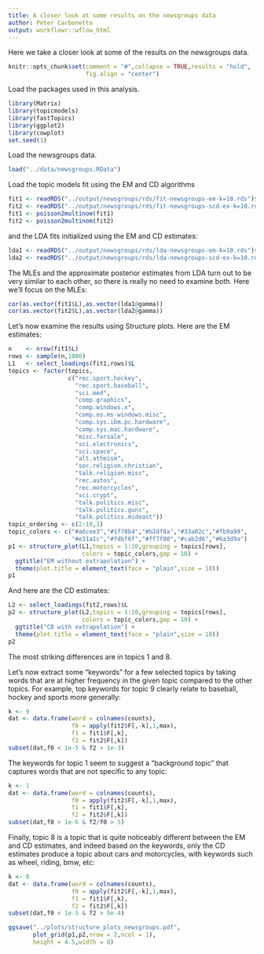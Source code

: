 ```yaml
---
title: A closer look at some results on the newsgroups data
author: Peter Carbonetto
output: workflowr::wflow_html
---
```


Here we take a closer look at some of the results on the newsgroups data.

```r
knitr::opts_chunk$set(comment = "#",collapse = TRUE,results = "hold",
                      fig.align = "center")
```

Load the packages used in this analysis.

```r
library(Matrix)
library(topicmodels)
library(fastTopics)
library(ggplot2)
library(cowplot)
set.seed(1)
```

Load the newsgroups data.

```r
load("../data/newsgroups.RData")
```

Load the topic models fit using the EM and CD algorithms

```r
fit1 <- readRDS("../output/newsgroups/rds/fit-newsgroups-em-k=10.rds")$fit
fit2 <- readRDS("../output/newsgroups/rds/fit-newsgroups-scd-ex-k=10.rds")$fit
fit1 <- poisson2multinom(fit1)
fit2 <- poisson2multinom(fit2)
```

and the LDA fits initialized using the EM and CD estimates:

```r
lda1 <- readRDS("../output/newsgroups/rds/lda-newsgroups-em-k=10.rds")$lda
lda2 <- readRDS("../output/newsgroups/rds/lda-newsgroups-scd-ex-k=10.rds")$lda
```

The MLEs and the approximate posterior estimates from LDA turn out to
be very similar to each other, so there is really no need to examine
both. Here we'll focus on the MLEs:

```r
cor(as.vector(fit1$L),as.vector(lda1@gamma))
cor(as.vector(fit2$L),as.vector(lda2@gamma))
```

Let's now examine the results using Structure plots. Here are the EM
estimates:

```r
n    <- nrow(fit1$L)
rows <- sample(n,1000)
L1   <- select_loadings(fit1,rows)$L
topics <- factor(topics,
                 c("rec.sport.hockey",
                   "rec.sport.baseball",
                   "sci.med",
                   "comp.graphics",
                   "comp.windows.x",
                   "comp.os.ms-windows.misc",
                   "comp.sys.ibm.pc.hardware",
                   "comp.sys.mac.hardware",
                   "misc.forsale",
                   "sci.electronics",
                   "sci.space",
                   "alt.atheism",
                   "soc.religion.christian",
                   "talk.religion.misc",
                   "rec.autos",
                   "rec.motorcycles",
                   "sci.crypt",
                   "talk.politics.misc",
                   "talk.politics.guns",
                   "talk.politics.mideast"))
topic_ordering <- c(2:10,1)
topic_colors <- c("#a6cee3","#1f78b4","#b2df8a","#33a02c","#fb9a99",
                  "#e31a1c","#fdbf6f","#ff7f00","#cab2d6","#6a3d9a")
p1 <- structure_plot(L1,topics = 1:10,grouping = topics[rows],
                     colors = topic_colors,gap = 10) +
  ggtitle("EM without extrapolation") +
  theme(plot.title = element_text(face = "plain",size = 10))
p1
```

And here are the CD estimates:

```r
L2 <- select_loadings(fit2,rows)$L
p2 <- structure_plot(L2,topics = 1:10,grouping = topics[rows],
                     colors = topic_colors,gap = 10) +
  ggtitle("CD with extrapolation") +
  theme(plot.title = element_text(face = "plain",size = 10))
p2
```

The most striking differences are in topics 1 and 8.

Let's now extract some "keywords" for a few selected topics by taking
words that are at higher frequency in the given topic compared to the
other topics. For example, top keywords for topic 9 clearly relate to
baseball, hockey and sports more generally:

```r
k <- 9
dat <- data.frame(word = colnames(counts),
                  f0 = apply(fit2$F[,-k],1,max),
                  f1 = fit1$F[,k],
                  f2 = fit2$F[,k])
subset(dat,f0 < 1e-5 & f2 > 1e-3)
```

The keywords for topic 1 seem to suggest a "background topic" that
captures words that are not specific to any topic:

```r
k <- 1
dat <- data.frame(word = colnames(counts),
                  f0 = apply(fit2$F[,-k],1,max),
                  f1 = fit1$F[,k],
                  f2 = fit2$F[,k])
subset(dat,f0 > 1e-6 & f2/f0 > 5)
```

Finally, topic 8 is a topic that is quite noticeably different between
the EM and CD estimates, and indeed based on the keywords, only the CD
estimates produce a topic about cars and motorcycles, with keywords
such as wheel, riding, bmw, etc:

```r
k <- 8
dat <- data.frame(word = colnames(counts),
                  f0 = apply(fit2$F[,-k],1,max),
                  f1 = fit1$F[,k],
                  f2 = fit2$F[,k])
subset(dat,f0 < 1e-5 & f2 > 5e-4)
```

```r
ggsave("../plots/structure_plots_newsgroups.pdf",
       plot_grid(p1,p2,nrow = 2,ncol = 1),
	   height = 4.5,width = 8)
```
